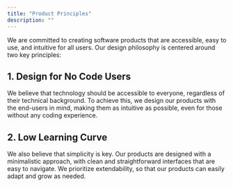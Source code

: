 ```yaml
---
title: "Product Principles"
description: ""
---
```


We are committed to creating software products that are accessible, easy to use, and intuitive for all users. Our design philosophy is centered around two key principles:

## 1. Design for No Code Users

We believe that technology should be accessible to everyone, regardless of their technical background. To achieve this, we design our products with the end-users in mind, making them as intuitive as possible, even for those without any coding experience.

## 2. Low Learning Curve

We also believe that simplicity is key. Our products are designed with a minimalistic approach, with clean and straightforward interfaces that are easy to navigate. We prioritize extendability, so that our products can easily adapt and grow as needed.
